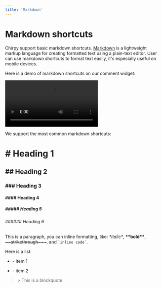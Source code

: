 ```yaml
---
title: 'Markdown'
---
```


# Markdown shortcuts

Chirpy support basic markdown shortcuts.
[Markdown](https://en.wikipedia.org/wiki/Markdown) is a lightweight markup language for creating formatted text using a plain-text editor. User can use markdown shortcuts to format text easily, it's especially useful on mobile devices.

Here is a demo of markdown shortcuts on our comment widget:

<video controls>
  <source src="/videos/docs/features/markdown/markdown-shortcuts-demo.mp4" />
</video>

We support the most common markdown shortcuts:

# \# Heading 1

## \## Heading 2

### \### Heading 3

#### \#### Heading 4

##### \##### Heading 5

###### \###### Heading 6

This is a paragraph, you can inline formatting, like: _\*italic\*_, **\*\*bold\*\***, <del>\~~strikethrough\~~~</del>, and <code>\`inline code\`</code>.

Here is a list:

- \- item 1

- \- item 2

> &gt; This is a blockquote.
